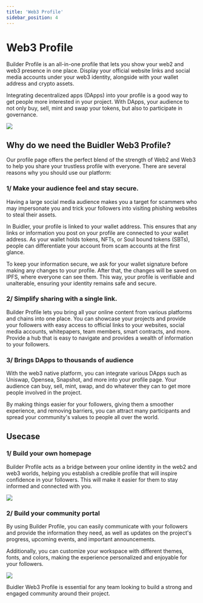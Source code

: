 ```yaml
---
title: 'Web3 Profile'
sidebar_position: 4
---
```


# Web3 Profile

Builder Profile is an all-in-one profile that lets you show your web2 and web3 presence in one place. Display your official website links and social media accounts under your web3 identity, alongside with your wallet address and crypto assets.

Integrating decentralized apps (DApps) into your profile is a good way to get people more interested in your project. With DApps, your audience to not only buy, sell, mint and swap your tokens, but also to participate in governance.

<div class="desktop-screenshot-large">

![](../../static/img/general/web3-profile/web3-profile-intro.png)

</div>

## Why do we need the Buidler Web3 Profile?

Our profile page offers the perfect blend of the strength of Web2 and Web3 to help you share your trustless profile with everyone. There are several reasons why you should use our platform:

### 1/ Make your audience feel and stay secure.

Having a large social media audience makes you a target for scammers who may impersonate you and trick your followers into visiting phishing websites to steal their assets.

In Buidler, your profile is linked to your wallet address. This ensures that any links or information you post on your profile are connected to your wallet address. As your wallet holds tokens, NFTs, or Soul bound tokens (SBTs), people can differentiate your account from scam accounts at the first glance. 

To keep your information secure, we ask for your wallet signature before making any changes to your profile. After that, the changes will be saved on IPFS, where everyone can see them. This way, your profile is verifiable and unalterable, ensuring your identity remains safe and secure.

### 2/ Simplify sharing with a single link.

Builder Profile lets you bring all your online content from various platforms and chains into one place. You can showcase your projects and provide your followers with easy access to official links to your websites, social media accounts, whitepapers, team members, smart contracts, and more. Provide a hub that is easy to navigate and provides a wealth of information to your followers.

### 3/ Brings DApps to thousands of audience

With the web3 native platform, you can integrate various DApps such as Uniswap, Opensea, Snapshot, and more into your profile page. Your audience can buy, sell, mint, swap, and do whatever they can to get more people involved in the project.

By making things easier for your followers, giving them a smoother experience, and removing barriers, you can attract many participants and spread your community's values to people all over the world.

## Usecase

### 1/ Build your own homepage

Builder Profile acts as a bridge between your online identity in the web2 and web3 worlds, helping you establish a credible profile that will inspire confidence in your followers. This will make it easier for them to stay informed and connected with you.

<div class="desktop-screenshot-large">

![](../../static/img/general/web3-profile/web3-profile-personal.png)

</div>

### 2/ Build your community portal

By using Builder Profile, you can easily communicate with your followers and provide the information they need, as well as updates on the project's progress, upcoming events, and important announcements.

Additionally, you can customize your workspace with different themes, fonts, and colors, making the experience personalized and enjoyable for your followers.

<div class="desktop-screenshot-large">

![](../../static/img/general/web3-profile/web3-profile-community.png)

</div>

Buidler Web3 Profile is essential for any team looking to build a strong and engaged community around their project.

